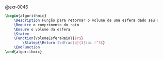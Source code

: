 <!-- Função volume de esfera dado o raio -->
::: {#sol-0046}
@exr-0046

```latex {.pseudocode}
\begin{algorithmic}
    \Description Função para retornar o volume de uma esfera dado seu raio
    \Require o comprimento do raio
    \Ensure o volume da esfera
    \Statex
    \Function{VolumeEsferaRaio}{$r$}
        \Statep{\Return $\dfrac{4}{3}\pi r^3$}
    \EndFunction
\end{algorithmic}
```
:::